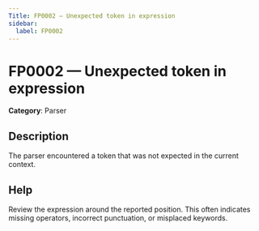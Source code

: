 ```yaml
---
Title: FP0002 — Unexpected token in expression
sidebar:
  label: FP0002
---
```


# FP0002 — Unexpected token in expression

**Category**: Parser

## Description

The parser encountered a token that was not expected in the current context.

## Help

Review the expression around the reported position. This often indicates missing operators, incorrect punctuation, or misplaced keywords.
